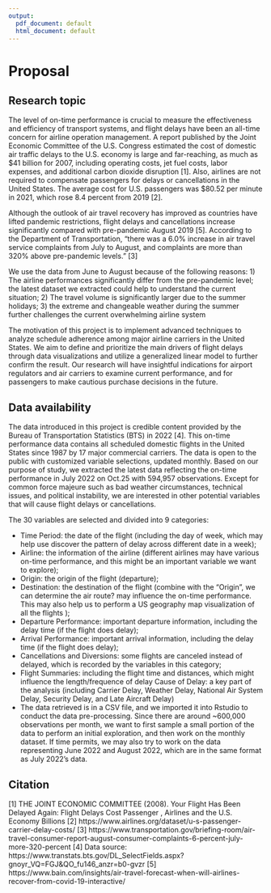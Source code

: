 ```yaml
---
output:
  pdf_document: default
  html_document: default
---
```

# Proposal

## Research topic

The level of on-time performance is crucial to measure the effectiveness and efficiency of transport systems, and flight delays have been an all-time concern for airline operation management. A report published by the Joint Economic Committee of the U.S. Congress estimated the cost of domestic air traffic delays to the U.S. economy is large and far-reaching, as much as \$41 billion for 2007, including operating costs, jet fuel costs, labor expenses, and additional carbon dioxide disruption [1]. Also, airlines are not required to compensate passengers for delays or cancellations in the United States. The average cost for U.S. passengers was \$80.52 per minute in 2021, which rose 8.4 percent from 2019 [2]. 

Although the outlook of air travel recovery has improved as countries have lifted pandemic restrictions, flight delays and cancellations increase significantly compared with pre-pandemic August 2019 [5]. According to the Department of Transportation, “there was a 6.0% increase in air travel service complaints from July to August, and complaints are more than 320% above pre-pandemic levels.” [3]

We use the data from June to August because of the following reasons: 
1) The airline performances significantly differ from the pre-pandemic level; the latest dataset we extracted could help to understand the current situation;
2) The travel volume is significantly larger due to the summer holidays;
3) the extreme and changeable weather during the summer further challenges the current overwhelming airline system

The motivation of this project is to implement advanced techniques to analyze schedule adherence among major airline carriers in the United States. We aim to define and prioritize the main drivers of flight delays through data visualizations and utilize a generalized linear model to further confirm the result. Our research will have insightful indications for airport regulators and air carriers to examine current performance, and for passengers to make cautious purchase decisions in the future. 


## Data availability

The data introduced in this project is credible content provided by the Bureau of Transportation Statistics (BTS) in 2022 [4]. This on-time performance data contains all scheduled domestic flights in the United States since 1987 by 17 major commercial carriers. The data is open to the public with customized variable selections, updated monthly. Based on our purpose of study, we extracted the latest data reflecting the on-time performance in July 2022 on Oct.25 with 594,957 observations. Except for common force majeure such as bad weather circumstances, technical issues, and political instability, we are interested in other potential variables that will cause flight delays or cancellations. 
 
The 30 variables are selected and divided into 9 categories:

- Time Period: the date of the flight (including the day of week, which may help use discover the pattern of delay across different date in a week);
- Airline: the information of the airline (different airlines may have various on-time performance, and this might be an important variable we want to explore);
- Origin: the origin of the flight (departure);
- Destination: the destination of the flight (combine with the "Origin", we can determine the air route? may influence the on-time performance. This may also help us to perform a US geography map visualization of all the flights );
- Departure Performance: important departure information, including the delay time (if the flight does delay);
- Arrival Performance: important arrival information, including the delay time (if the flight does delay);
- Cancellations and Diversions: some flights are canceled instead of delayed, which is recorded by the variables in this category;
- Flight Summaries: including the flight time and distances, which might influence the length/frequence of delay
Cause of Delay: a key part of the analysis (including Carrier Delay, Weather Delay, National Air System Delay, Security Delay, and Late Aircraft Delay)
- The data retrieved is in a CSV file, and we imported it into Rstudio to conduct the data pre-processing. Since there are around ~600,000 observations per month, we want to first sample a small portion of the data to perform an initial exploration, and then work on the monthly dataset. If time permits, we may also try to work on the data representing June 2022 and August 2022, which are in the same format as July 2022's data.
 
 
## Citation

[1] THE JOINT ECONOMIC COMMITTEE (2008). Your Flight Has Been Delayed Again: Flight Delays Cost Passenger , Airlines and the U.S. Economy Billions 
[2] https://www.airlines.org/dataset/u-s-passenger-carrier-delay-costs/
[3] https://www.transportation.gov/briefing-room/air-travel-consumer-report-august-consumer-complaints-6-percent-july-more-320-percent
[4] Data source: https://www.transtats.bts.gov/DL_SelectFields.aspx?gnoyr_VQ=FGJ&QO_fu146_anzr=b0-gvzr
[5] https://www.bain.com/insights/air-travel-forecast-when-will-airlines-recover-from-covid-19-interactive/
